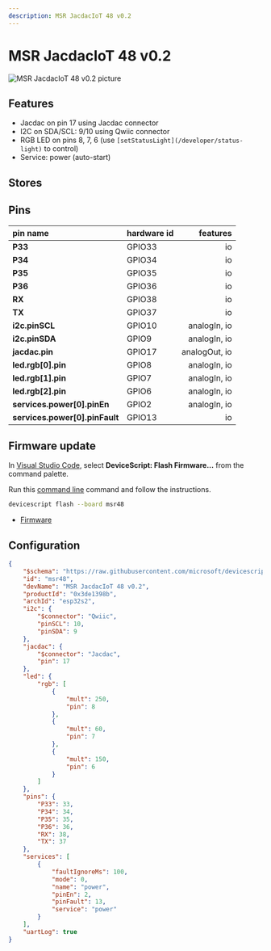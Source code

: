 ```yaml
---
description: MSR JacdacIoT 48 v0.2
---
```

# MSR JacdacIoT 48 v0.2


![MSR JacdacIoT 48 v0.2 picture](https://microsoft.github.io/jacdac-docs/images/devices/microsoft-research/jmbrainesp3248v03.catalog.jpg)

## Features

-  Jacdac on pin 17 using Jacdac connector
-  I2C on SDA/SCL: 9/10 using Qwiic connector
-  RGB LED on pins 8, 7, 6  (use `[setStatusLight](/developer/status-light)` to control)
-  Service: power (auto-start)

## Stores


## Pins

| pin name | hardware id | features |
|:---------|:------------|---------:|
| **P33** |  GPIO33 |  io |
| **P34** |  GPIO34 |  io |
| **P35** |  GPIO35 |  io |
| **P36** |  GPIO36 |  io |
| **RX** |  GPIO38 |  io |
| **TX** |  GPIO37 |  io |
| **i2c.pinSCL** |  GPIO10 |  analogIn,  io |
| **i2c.pinSDA** |  GPIO9 |  analogIn,  io |
| **jacdac.pin** |  GPIO17 |  analogOut,  io |
| **led.rgb[0].pin** |  GPIO8 |  analogIn,  io |
| **led.rgb[1].pin** |  GPIO7 |  analogIn,  io |
| **led.rgb[2].pin** |  GPIO6 |  analogIn,  io |
| **services.power[0].pinEn** |  GPIO2 |  analogIn,  io |
| **services.power[0].pinFault** |  GPIO13 |  io |



## Firmware update

In [Visual Studio Code](/getting-started/vscode),
select **DeviceScript: Flash Firmware...** from the command palette.
        
Run this [command line](/api/cli) command and follow the instructions.

```bash
devicescript flash --board msr48
```


- [Firmware](https://github.com/microsoft/devicescript-esp32/releases/latest/download/devicescript-esp32s2-msr48-0x1000.bin)

## Configuration

```json title="msr48.json"
{
    "$schema": "https://raw.githubusercontent.com/microsoft/devicescript-esp32/main/boards/esp32deviceconfig.schema.json",
    "id": "msr48",
    "devName": "MSR JacdacIoT 48 v0.2",
    "productId": "0x3de1398b",
    "archId": "esp32s2",
    "i2c": {
        "$connector": "Qwiic",
        "pinSCL": 10,
        "pinSDA": 9
    },
    "jacdac": {
        "$connector": "Jacdac",
        "pin": 17
    },
    "led": {
        "rgb": [
            {
                "mult": 250,
                "pin": 8
            },
            {
                "mult": 60,
                "pin": 7
            },
            {
                "mult": 150,
                "pin": 6
            }
        ]
    },
    "pins": {
        "P33": 33,
        "P34": 34,
        "P35": 35,
        "P36": 36,
        "RX": 38,
        "TX": 37
    },
    "services": [
        {
            "faultIgnoreMs": 100,
            "mode": 0,
            "name": "power",
            "pinEn": 2,
            "pinFault": 13,
            "service": "power"
        }
    ],
    "uartLog": true
}
```
